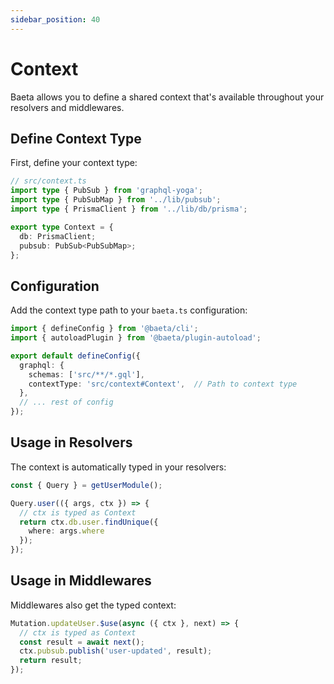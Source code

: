 ```yaml
---
sidebar_position: 40
---
```


# Context

Baeta allows you to define a shared context that's available throughout your resolvers and middlewares.

## Define Context Type

First, define your context type:

```typescript
// src/context.ts
import type { PubSub } from 'graphql-yoga';
import type { PubSubMap } from '../lib/pubsub';
import type { PrismaClient } from '../lib/db/prisma';

export type Context = {
  db: PrismaClient;
  pubsub: PubSub<PubSubMap>;
};
```

## Configuration

Add the context type path to your `baeta.ts` configuration:

```typescript
import { defineConfig } from '@baeta/cli';
import { autoloadPlugin } from '@baeta/plugin-autoload';

export default defineConfig({
  graphql: {
    schemas: ['src/**/*.gql'],
    contextType: 'src/context#Context',  // Path to context type
  },
  // ... rest of config
});
```

## Usage in Resolvers

The context is automatically typed in your resolvers:

```typescript
const { Query } = getUserModule();

Query.user(({ args, ctx }) => {
  // ctx is typed as Context
  return ctx.db.user.findUnique({
    where: args.where
  });
});
```

## Usage in Middlewares

Middlewares also get the typed context:
    
```typescript
Mutation.updateUser.$use(async ({ ctx }, next) => {
  // ctx is typed as Context
  const result = await next();
  ctx.pubsub.publish('user-updated', result);
  return result;
});
```
